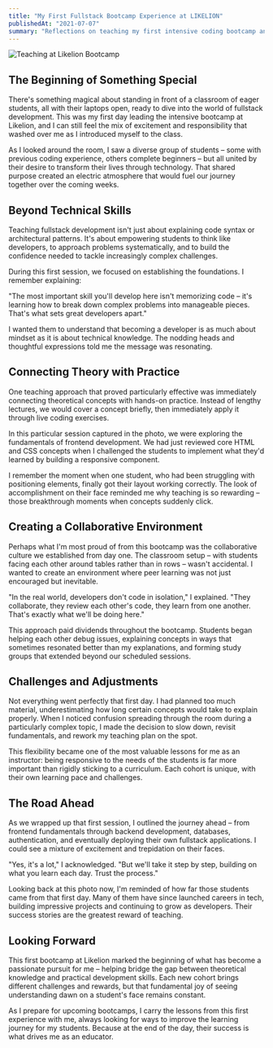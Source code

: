 ```yaml
---
title: "My First Fullstack Bootcamp Experience at LIKELION"
publishedAt: "2021-07-07"
summary: "Reflections on teaching my first intensive coding bootcamp and the joy of transforming beginners into confident developers."
---
```


![Teaching at Likelion Bootcamp](/photos/bootcamp-01.jpg)

## The Beginning of Something Special

There's something magical about standing in front of a classroom of eager students, all with their laptops open, ready to dive into the world of fullstack development. This was my first day leading the intensive bootcamp at Likelion, and I can still feel the mix of excitement and responsibility that washed over me as I introduced myself to the class.

As I looked around the room, I saw a diverse group of students – some with previous coding experience, others complete beginners – but all united by their desire to transform their lives through technology. That shared purpose created an electric atmosphere that would fuel our journey together over the coming weeks.

## Beyond Technical Skills

Teaching fullstack development isn't just about explaining code syntax or architectural patterns. It's about empowering students to think like developers, to approach problems systematically, and to build the confidence needed to tackle increasingly complex challenges.

During this first session, we focused on establishing the foundations. I remember explaining:

"The most important skill you'll develop here isn't memorizing code – it's learning how to break down complex problems into manageable pieces. That's what sets great developers apart."

I wanted them to understand that becoming a developer is as much about mindset as it is about technical knowledge. The nodding heads and thoughtful expressions told me the message was resonating.

## Connecting Theory with Practice

One teaching approach that proved particularly effective was immediately connecting theoretical concepts with hands-on practice. Instead of lengthy lectures, we would cover a concept briefly, then immediately apply it through live coding exercises.

In this particular session captured in the photo, we were exploring the fundamentals of frontend development. We had just reviewed core HTML and CSS concepts when I challenged the students to implement what they'd learned by building a responsive component.

I remember the moment when one student, who had been struggling with positioning elements, finally got their layout working correctly. The look of accomplishment on their face reminded me why teaching is so rewarding – those breakthrough moments when concepts suddenly click.

## Creating a Collaborative Environment

Perhaps what I'm most proud of from this bootcamp was the collaborative culture we established from day one. The classroom setup – with students facing each other around tables rather than in rows – wasn't accidental. I wanted to create an environment where peer learning was not just encouraged but inevitable.

"In the real world, developers don't code in isolation," I explained. "They collaborate, they review each other's code, they learn from one another. That's exactly what we'll be doing here."

This approach paid dividends throughout the bootcamp. Students began helping each other debug issues, explaining concepts in ways that sometimes resonated better than my explanations, and forming study groups that extended beyond our scheduled sessions.

## Challenges and Adjustments

Not everything went perfectly that first day. I had planned too much material, underestimating how long certain concepts would take to explain properly. When I noticed confusion spreading through the room during a particularly complex topic, I made the decision to slow down, revisit fundamentals, and rework my teaching plan on the spot.

This flexibility became one of the most valuable lessons for me as an instructor: being responsive to the needs of the students is far more important than rigidly sticking to a curriculum. Each cohort is unique, with their own learning pace and challenges.

## The Road Ahead

As we wrapped up that first session, I outlined the journey ahead – from frontend fundamentals through backend development, databases, authentication, and eventually deploying their own fullstack applications. I could see a mixture of excitement and trepidation on their faces.

"Yes, it's a lot," I acknowledged. "But we'll take it step by step, building on what you learn each day. Trust the process."

Looking back at this photo now, I'm reminded of how far those students came from that first day. Many of them have since launched careers in tech, building impressive projects and continuing to grow as developers. Their success stories are the greatest reward of teaching.

## Looking Forward

This first bootcamp at Likelion marked the beginning of what has become a passionate pursuit for me – helping bridge the gap between theoretical knowledge and practical development skills. Each new cohort brings different challenges and rewards, but that fundamental joy of seeing understanding dawn on a student's face remains constant.

As I prepare for upcoming bootcamps, I carry the lessons from this first experience with me, always looking for ways to improve the learning journey for my students. Because at the end of the day, their success is what drives me as an educator.
